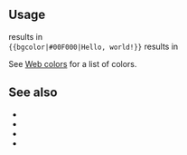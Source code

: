 {{Documentation subpage}}
<!-- PLEASE ADD CATEGORIES AND INTERWIKIS AT THE BOTTOM OF THIS PAGE -->

== Usage ==

<code>{{tlx|Background color|red|Hello, world!}}</code> results in {{Background color|red|Hello, world!}}<br/>
<code><nowiki>{{bgcolor|#00F000|Hello, world!}}</nowiki></code> results in {{Background color|#00F000|Hello, world!}}

See [[Web colors]] for a list of colors.

== See also ==
* {{tl|Color}}
* {{tl|Font color}}
* {{tl|Resize}}
* {{tl|Hilite}}
<includeonly>
<!-- CATEGORIES AND INTERWIKIS HERE, THANKS -->
[[Category:Text color templates|{{PAGENAME}}]]

</includeonly>